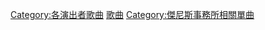 {{DEFAULTSORT:Tegomasu}}
[[Category:各演出者歌曲|Category:各演出者歌曲]]
[[Category:手越增田|歌曲]]
[[Category:傑尼斯事務所相關單曲|Category:傑尼斯事務所相關單曲]]